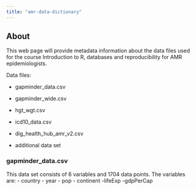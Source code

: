 ```yaml
---
title: "amr-data-dictionary"
---
```


## About

This web page will provide metadata information about the data files used for the course Introduction to R, databases and reproducibility for AMR epidemiologists.

Data files:

-   gapminder_data.csv

-   gapminder_wide.csv

-   hgt_wgt.csv

-   icd10_data.csv

-   dig_health_hub_amr_v2.csv

-   additional data set

### gapminder_data.csv

This data set consists of 6 variables and 1704 data points.
The variables are:
- country
- year
- pop
- continent
-lifeExp
-gdpPerCap
